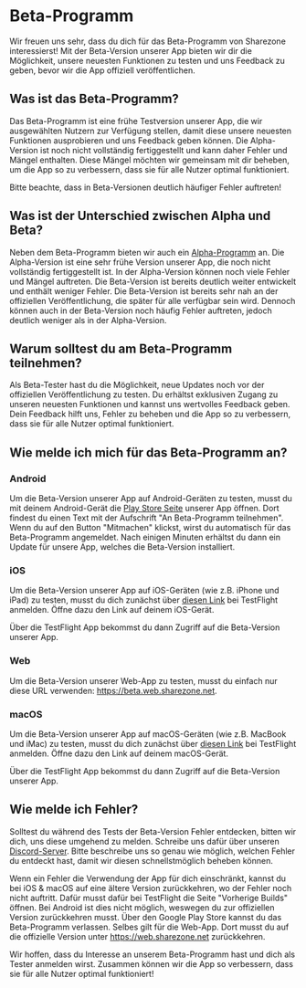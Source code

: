 # Beta-Programm

Wir freuen uns sehr, dass du dich für das Beta-Programm von Sharezone
interessierst! Mit der Beta-Version unserer App bieten wir dir die Möglichkeit,
unsere neuesten Funktionen zu testen und uns Feedback zu geben, bevor wir die
App offiziell veröffentlichen.

## Was ist das Beta-Programm?

Das Beta-Programm ist eine frühe Testversion unserer App, die wir ausgewählten
Nutzern zur Verfügung stellen, damit diese unsere neuesten Funktionen
ausprobieren und uns Feedback geben können. Die Alpha-Version ist noch nicht
vollständig fertiggestellt und kann daher Fehler und Mängel enthalten. Diese
Mängel möchten wir gemeinsam mit dir beheben, um die App so zu verbessern, dass
sie für alle Nutzer optimal funktioniert.

<Warning>Bitte beachte, dass in Beta-Versionen deutlich häufiger Fehler
auftreten!</Warning>

## Was ist der Unterschied zwischen Alpha und Beta?

Neben dem Beta-Programm bieten wir auch ein [Alpha-Programm](/more/alpha-program.mdx)
an. Die Alpha-Version ist eine sehr frühe Version unserer App, die noch nicht
vollständig fertiggestellt ist. In der Alpha-Version können noch viele Fehler
und Mängel auftreten. Die Beta-Version ist bereits deutlich weiter entwickelt
und enthält weniger Fehler. Die Beta-Version ist bereits sehr nah an der
offiziellen Veröffentlichung, die später für alle verfügbar sein wird. Dennoch
können auch in der Beta-Version noch häufig Fehler auftreten, jedoch deutlich
weniger als in der Alpha-Version.

## Warum solltest du am Beta-Programm teilnehmen?

Als Beta-Tester hast du die Möglichkeit, neue Updates noch vor der offiziellen
Veröffentlichung zu testen. Du erhältst exklusiven Zugang zu unseren neuesten
Funktionen und kannst uns wertvolles Feedback geben. Dein Feedback hilft uns,
Fehler zu beheben und die App so zu verbessern, dass sie für alle Nutzer optimal
funktioniert.

## Wie melde ich mich für das Beta-Programm an?

### Android

Um die Beta-Version unserer App auf Android-Geräten zu testen, musst du mit
deinem Android-Gerät die [Play Store Seite](https://sharezone.net) unserer App
öffnen. Dort findest du einen Text mit der Aufschrift "An Beta-Programm
teilnehmen". Wenn du auf den Button "Mitmachen" klickst, wirst du automatisch
für das Beta-Programm angemeldet. Nach einigen Minuten erhältst du dann ein
Update für unsere App, welches die Beta-Version installiert.

### iOS

Um die Beta-Version unserer App auf iOS-Geräten (wie z.B. iPhone und iPad) zu
testen, musst du dich zunächst über [diesen
Link](https://sharezone.net/apple-beta) bei TestFlight anmelden. Öffne dazu den
Link auf deinem iOS-Gerät.

Über die TestFlight App bekommst du dann Zugriff auf die Beta-Version unserer
App.

### Web

Um die Beta-Version unserer Web-App zu testen, musst du einfach nur diese URL
verwenden: https://beta.web.sharezone.net.

### macOS

Um die Beta-Version unserer App auf macOS-Geräten (wie z.B. MacBook und iMac)
zu testen, musst du dich zunächst über [diesen
Link](https://sharezone.net/apple-beta) bei TestFlight anmelden. Öffne dazu den
Link auf deinem macOS-Gerät.

Über die TestFlight App bekommst du dann Zugriff auf die Beta-Version unserer
App.

## Wie melde ich Fehler?

Solltest du während des Tests der Beta-Version Fehler entdecken, bitten wir
dich, uns diese umgehend zu melden. Schreibe uns dafür über unseren
[Discord-Server](https://sharezone.net/discord). Bitte beschreibe uns so genau
wie möglich, welchen Fehler du entdeckt hast, damit wir diesen schnellstmöglich
beheben können.

Wenn ein Fehler die Verwendung der App für dich einschränkt, kannst du bei iOS &
macOS auf eine ältere Version zurückkehren, wo der Fehler noch nicht auftritt.
Dafür musst dafür bei TestFlight die Seite "Vorherige Builds" öffnen. Bei
Android ist dies nicht möglich, weswegen du zur offiziellen Version zurückkehren
musst. Über den Google Play Store kannst du das Beta-Programm verlassen. Selbes
gilt für die Web-App. Dort musst du auf die offizielle Version unter
https://web.sharezone.net zurückkehren.

Wir hoffen, dass du Interesse an unserem Beta-Programm hast und dich als Tester
anmelden wirst. Zusammen können wir die App so verbessern, dass sie für alle
Nutzer optimal funktioniert!
